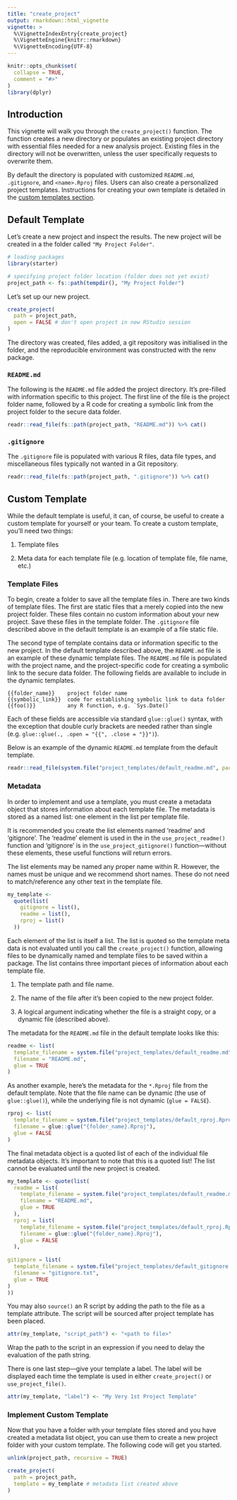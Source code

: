 ```yaml
---
title: "create_project"
output: rmarkdown::html_vignette
vignette: >
  %\VignetteIndexEntry{create_project}
  %\VignetteEngine{knitr::rmarkdown}
  %\VignetteEncoding{UTF-8}
---
```


```r
knitr::opts_chunk$set(
  collapse = TRUE,
  comment = "#>"
)
library(dplyr)
```

## Introduction

This vignette will walk you through the `create_project()` function.
The function creates a new directory or populates an existing project directory with essential files needed for a new analysis project.
Existing files in the directory will not be overwritten, unless the user specifically requests to overwrite them. 

By default the directory is populated with customized `README.md`, `.gitignore`, and `<name>.Rproj` files.
Users can also create a personalized project templates. Instructions for creating your own template is detailed in the [custom templates section](#custom_template). 

## Default Template

Let's create a new project and inspect the results.
The new project will be created in a the folder called `"My Project Folder"`.

```r
# loading packages
library(starter)

# specifying project folder location (folder does not yet exist)
project_path <- fs::path(tempdir(), "My Project Folder")
```

Let's set up our new project. 

```r
create_project(
  path = project_path,
  open = FALSE # don't open project in new RStudio session
)
```

The directory was created, files added, a git repository was initialised in the folder, and the reproducible environment was constructed with the renv package.

### **`README.md`**

The following is the `README.md` file added the project directory.
It's pre-filled with information specific to this project.
The first line of the file is the project folder name, followed by a R code for creating a symbolic link from the project folder to the secure data folder.

```r
readr::read_file(fs::path(project_path, "README.md")) %>% cat()
```

### **`.gitignore`**

The `.gitignore` file is populated with various R files, data file types, and miscellaneous files typically not wanted in a Git repository.

```r
readr::read_file(fs::path(project_path, ".gitignore")) %>% cat()
```

## Custom Template {#custom_template}

While the default template is useful, it can, of course, be useful to create a custom template for yourself or your team.
To create a custom template, you'll need two things: 

1. Template files

1. Meta data for each template file (e.g. location of template file, file name, etc.)

### Template Files

To begin, create a folder to save all the template files in.
There are two kinds of template files.
The first are static files that a merely copied into the new project folder.
These files contain no custom information about your new project.
Save these files in the template folder.
The `.gitignore` file described above in the default template is an example of a file static file.

The second type of template contains data or information specific to the new project.
In the default template described above, the `README.md` file is an example of these dynamic template files.
The `README.md` file is populated with the project name, and the project-specific code for creating a symbolic link to the secure data folder.
The following fields are available to include in the dynamic templates.

    {{folder_name}}    project folder name
    {{symbolic_link}}  code for establishing symbolic link to data folder
    {{foo()}}          any R function, e.g. `Sys.Date()`

Each of these fields are accessible via standard `glue::glue()` syntax, with the exception that double curly brackets are needed rather than single (e.g. `glue::glue(., .open = "{{", .close = "}}")`).

Below is an example of the dynamic `README.md` template from the default template.

```r
readr::read_file(system.file("project_templates/default_readme.md", package = 'starter')) %>% cat()
```

### Metadata

In order to implement and use a template, you must create a metadata object that stores information about each template file.
The metadata is stored as a named list: one element in the list per template file.

It is recommended you create the list elements named 'readme' and 'gitignore'. 
The 'readme' element is used in the in the `use_project_readme()` function and 'gitignore' is in the `use_project_gitignore()` function---without these elements, these useful functions will return errors.

The list elements may be named any proper name within R.
However, the names must be unique and we recommend short names.
These do not need to match/reference any other text in the template file.

```r
my_template <-
  quote(list(
    gitignore = list(),
    readme = list(),
    rproj = list()
  ))
```

Each element of the list is itself a list.
The list is quoted so the template meta data is not evaluated until you call the `create_project()` function, allowing files to be dynamically named and template files to be saved within a package.
The list contains three important pieces of information about each template file.

1. The template path and file name.

1. The name of the file after it's been copied to the new project folder.

1. A logical argument indicating whether the file is a straight copy, or a dynamic file (described above).

The metadata for the `README.md` file in the default template looks like this:

```r
readme <- list(
  template_filename = system.file("project_templates/default_readme.md", package = "starter"), 
  filename = "README.md", 
  glue = TRUE
)
```

As another example, here's the metadata for the `*.Rproj` file from the default template.
Note that the file name can be dynamic (the use of `glue::glue()`), while the underlying file is not dynamic (`glue = FALSE`).

```r
rproj <- list(
  template_filename = system.file("project_templates/default_rproj.Rproj", package = "starter"), 
  filename = glue::glue("{folder_name}.Rproj"), 
  glue = FALSE
)
```

The final metadata object is a quoted list of each of the individual file metadata objects.
It's important to note that this is a quoted list!
The list cannot be evaluated until the new project is created.

```r
my_template <- quote(list(
  readme = list(
    template_filename = system.file("project_templates/default_readme.md", package = "starter"), 
    filename = "README.md",
    glue = TRUE
  ),
  rproj = list(
    template_filename = system.file("project_templates/default_rproj.Rproj", package = "starter"), 
    filename = glue::glue("{folder_name}.Rproj"),
    glue = FALSE
  ),
  
gitignore = list(
  template_filename = system.file("project_templates/default_gitignore.txt", package = "starter"), 
  filename = "gitignore.txt", 
  glue = TRUE
)
))
```

You may also `source()` an R script by adding the path to the file as a template attribute.
The script will be sourced after project template has been placed.

```r
attr(my_template, "script_path") <- "<path to file>"
```

Wrap the path to the script in an expression if you need to delay the evaluation of the path string.

There is one last step---give your template a label.
The label will be displayed each time the template is used in either `create_project()` or `use_project_file()`.

```r
attr(my_template, "label") <- "My Very 1st Project Template"
```

### Implement Custom Template

Now that you have a folder with your template files stored and you have created a metadata list object, you can use them to create a new project folder with your custom template.
The following code will get you started.

```r
unlink(project_path, recursive = TRUE)
```

```r
create_project(
  path = project_path,
  template = my_template # metadata list created above
)
```
